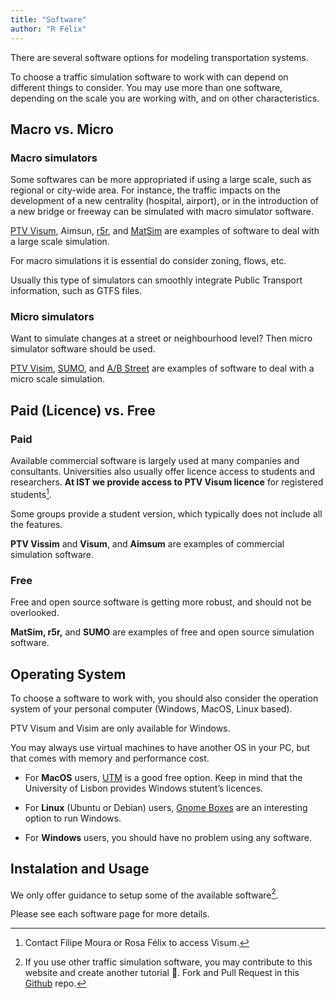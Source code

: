 ```yaml
---
title: "Software"
author: "R Félix"
---
```


There are several software options for modeling transportation systems.

To choose a traffic simulation software to work with can depend on different things to consider. You may use more than one software, depending on the scale you are working with, and on other characteristics.

## Macro vs. Micro

### Macro simulators

Some softwares can be more appropriated if using a large scale, such as regional or city-wide area. For instance, the traffic impacts on the development of a new centrality (hospital, airport), or in the introduction of a new bridge or freeway can be simulated with macro simulator software.

[PTV Visum](visum.qmd), Aimsun, [r5r](rr5r.qmd), and [MatSim](matsim.qmq) are examples of software to deal with a large scale simulation.

For macro simulations it is essential do consider zoning, flows, etc.

Usually this type of simulators can smoothly integrate Public Transport information, such as GTFS files.

### Micro simulators

Want to simulate changes at a street or neighbourhood level? Then micro simulator software should be used.

[PTV Visim](vissim.qmd), [SUMO](sumo.qmd), and [A/B Street](https://a-b-street.github.io/docs/software/abstreet.html) are examples of software to deal with a micro scale simulation.

## Paid (Licence) vs. Free

### Paid

Available commercial software is largely used at many companies and consultants. Universities also usually offer licence access to students and researchers. **At IST we provide access to PTV Visum licence** for registered students[^1].

[^1]: Contact Filipe Moura or Rosa Félix to access Visum.

Some groups provide a student version, which typically does not include all the features.

**PTV Vissim** and **Visum**, and **Aimsum** are examples of commercial simulation software.

### Free

Free and open source software is getting more robust, and should not be overlooked.

**MatSim, r5r,** and **SUMO** are examples of free and open source simulation software.

## Operating System {#operating-system}

To choose a software to work with, you should also consider the operation system of your personal computer (Windows, MacOS, Linux based).

PTV Visum and Visim are only available for Windows.

You may always use virtual machines to have another OS in your PC, but that comes with memory and performance cost.

-   For **MacOS** users, [UTM](https://getutm.app/) is a good free option. Keep in mind that the University of Lisbon provides Windows stutent's licences.

-   For **Linux** (Ubuntu or Debian) users, [Gnome Boxes](https://apps.gnome.org/Boxes/) are an interesting option to run Windows.

-   For **Windows** users, you should have no problem using any software.

## Instalation and Usage

We only offer guidance to setup some of the available software[^2].

[^2]: If you use other traffic simulation software, you may contribute to this website and create another tutorial 🙂. Fork and Pull Request in this [Github](https://github.com/U-Shift/Traffic-Simulation-Models) repo.

Please see each software page for more details.
